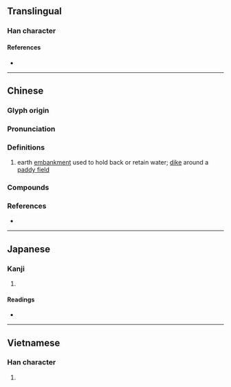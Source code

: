 {{character info}}
==Translingual==

===Han character===
{{Han char|rn=32|rad=土|as=08|sn=11|four=|canj=GOIP|ids=⿰土念}}

====References====
* {{Han ref|kx=0230.150|dkj=05156|dj=0466.250|hdz=10455.070|uh=57DD|ud=22493}}

----

==Chinese==
{{zh-forms}}

===Glyph origin===
{{Han etym}}

===Pronunciation===
{{zh-pron
|m=niàn
|c=nim6,dim3,dim6
|mc=y
|oc=y
|cat=n
}}

===Definitions===
{{zh-hanzi}}

# earth [[embankment]] used to hold back or retain water; [[dike]] around a [[paddy field]]

===Compounds===
{{zh-der|子埝|民埝}}

===References===
* {{R:yue:jyut.net}}

----

==Japanese==

===Kanji===
{{ja-kanji|grade=|rs=土08}}

# {{rfdef|ja|sort=土08}}

====Readings====
* {{ja-readings|on=[[てん]] (ten), [[でう]] (deu), [[ねう]] (neu), [[ねん]] (nen)|kun=[[した]] (shita), [[ます]] (masu), [[おち]] (ochi)}}

----

==Vietnamese==

===Han character===
{{vi-readings|reading=nấm|rs=土08}}

# {{rfdef|vi|sort=土08}}